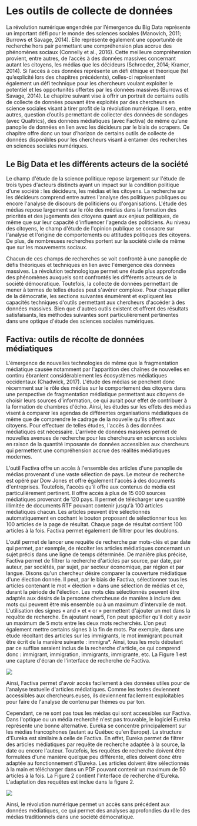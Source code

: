 # Les outils de collecte de données

La révolution numérique engendrée par l'émergence du Big Data représente un important défi pour le monde des sciences sociales (Manovich, 2011; Burrows et Savage, 2014). Elle représente également une opportunité de recherche hors pair permettant une compréhension plus accrue des phénomènes sociaux (Connelly et al., 2016). Cette meilleure compréhension provient, entre autres, de l'accès à des données massives concernant autant les citoyens, les médias que les décideurs (Schroeder, 2014; Kramer, 2014). Si l'accès à ces données représente un défi éthique et théorique (tel qu'explicité lors des chapitres précédents), celles-ci représentent également un défi technique pour les chercheurs voulant exploiter le potentiel et les opportunités offertes par les données massives (Burrows et Savage, 2014). Le chapitre suivant vise à offrir un portrait de certains outils de collecte de données pouvant être exploités par des chercheurs en science sociales visant à tirer profit de la révolution numérique. Il sera, entre autres, question d'outils permettant de collecter des données de sondages (avec Qualtrics), des données médiatiques (avec Factiva) de même qu'une panoplie de données en lien avec les décideurs par le biais de scrapers. Ce chapitre offre donc un tour d'horizon de certains outils de collecte de données disponibles pour les chercheurs visant à entamer des recherches en sciences sociales numériques.

## **Le Big Data et les différents acteurs de la société**

Le champ d\'étude de la science politique repose largement sur l\'étude de trois types d\'acteurs distincts ayant un impact sur la condition politique d\'une société : les décideurs, les médias et les citoyens. La recherche sur les décideurs comprend entre autres l\'analyse des politiques publiques ou encore l\'analyse de discours de politiciens ou d\'organisations. L\'étude des médias repose largement sur le rôle des médias dans la formation des priorités et des jugements des citoyens quant aux enjeux politiques, de même que sur leur capacité d\'influencer l\'agenda des politiciens. Au niveau des citoyens, le champ d\'étude de l\'opinion publique se consacre sur l\'analyse et l\'origine de comportements ou attitudes politiques des citoyens. De plus, de nombreuses recherches portent sur la société civile de même que sur les mouvements sociaux.

Chacun de ces champs de recherches se voit confronté à une panoplie de défis théoriques et techniques en lien avec l\'émergence des données massives. La révolution technologique permet une étude plus approfondie des phénomènes auxquels sont confrontés les différents acteurs de la société démocratique. Toutefois, la collecte de données permettant de mener à termes de telles études peut s\'avérer complexe. Pour chaque pilier de la démocratie, les sections suivantes énumèrent et expliquent les capacités techniques d\'outils permettant aux chercheurs d\'accéder à des données massives. Bien que d\'autres outils existent et offrent des résultats satisfaisants, les méthodes suivantes sont particulièrement pertinentes dans une optique d\'étude des sciences sociales numériques.

## **Factiva: outils de récolte de données médiatiques**

L\'émergence de nouvelles technologies de même que la fragmentation médiatique causée notamment par l\'apparition des chaînes de nouvelles en continu ébranlent considérablement les écosystèmes médiatiques occidentaux (Chadwick, 2017). L\'étude des médias se penchent donc récemment sur le rôle des médias sur le comportement des citoyens dans une perspective de fragmentation médiatique permettant aux citoyens de choisir leurs sources d\'information, ce qui aurait pour effet de contribuer à la formation de chambres d\'écho. Ainsi, les études sur les effets des médias visent à comparer les agendas de différentes organisations médiatiques de même que de comprendre le cadrage de la nouvelle qu\'ils offrent aux citoyens. Pour effectuer de telles études, l\'accès à des données médiatiques est nécessaire. L\'arrivée de données massives permet de nouvelles avenues de recherche pour les chercheurs en sciences sociales en raison de la quantité imposante de données accessibles aux chercheurs qui permettent une compréhension accrue des réalités médiatiques modernes.

L\'outil Factiva offre un accès à l\'ensemble des articles d\'une panoplie de médias provenant d\'une vaste sélection de pays. Le moteur de recherche est opéré par Dow Jones et offre également l\'accès à des documents d\'entreprises. Toutefois, l\'accès qu\'il offre aux contenus de média est particulièrement pertinent. Il offre accès à plus de 15 000 sources médiatiques provenant de 120 pays. Il permet de télécharger une quantité illimitée de documents RTF pouvant contenir jusqu\'à 100 articles médiatiques chacun. Les articles peuvent être sélectionnés automatiquement en cochant le bouton proposant de sélectionner tous les 100 articles de la page de résultat. Chaque page de résultat contient 100 articles à la fois. Factiva permet également de filtrer pour les doublons.

L\'outil permet de lancer une requête de recherche par mots-clés et par date qui permet, par exemple, de récolter les articles médiatiques concernant un sujet précis dans une ligne de temps déterminée. De manière plus précise, Factiva permet de filtrer la recherche d\'articles par source, par date, par auteur, par sociétés, par sujet, par secteur économique, par région et par langue. Disons qu\'un chercheur désire comparer la couverture médiatique d\'une élection donnée. Il peut, par le biais de Factiva, sélectionner tous les articles contenant le mot « élection » dans une sélection de médias et ce, durant la période de l\'élection. Les mots clés sélectionnés peuvent être adaptés aux désirs de la personne chercheuse de manière à inclure des mots qui peuvent être mis ensemble ou à un maximum d\'intervalle de mot. L\'utilisation des signes « and » et « or » permettent d\'ajouter un mot dans la requête de recherche. En ajoutant near5, l\'on peut spécifier qu\'il doit y avoir un maximum de 5 mots entre les deux mots recherchés. L\'on peut également mettre certains signes à la fin de mots. Par exemple, dans une étude récoltant des articles sur les immigrants, le mot immigrant pourrait être écrit de la manière suivante : immigra\*. Ainsi, tous les mots débutant par ce suffixe seraient inclus de la recherche d\'article, ce qui comprend donc : immigrant, immigration, immigrants, immigrante, etc. La Figure 1 est une capture d\'écran de l\'interface de recherche de Factiva.

![](images/Capture d’écran, le 2023-08-08 à 16.26.21.png)

Ainsi, Factiva permet d\'avoir accès facilement à des données utiles pour de l\'analyse textuelle d\'articles médiatiques. Comme les textes deviennent accessibles aux chercheurs.euses, ils deviennent facilement exploitables pour faire de l\'analyse de contenu par thèmes ou par ton.

Cependant, ce ne sont pas tous les médias qui sont accessibles sur Factiva. Dans l\'optique ou un média recherché n\'est pas trouvable, le logiciel Eureka représente une bonne alternative. Eureka se concentre principalement sur les médias francophones (autant au Québec qu\'en Europe). La structure d\'Eureka est similaire à celle de Factiva. En effet, Eureka permet de filtrer des articles médiatiques par requête de recherche adaptée à la source, la date ou encore l\'auteur. Toutefois, les requêtes de recherche doivent être formulées d\'une manière quelque peu différente, elles doivent donc être adaptée au fonctionnement d\'Eureka. Les articles doivent être sélectionnés à la main et télécharger dans un PDF pouvant contenir un maximum de 50 articles à la fois. La Figure 2 contient l\'interface de recherche d\'Eureka. L\'adaptation des requêtes est inclue dans la figure 2.

![](images/Capture d’écran, le 2023-08-08 à 16.26.37.png)

Ainsi, le révolution numérique permet un accès sans précédent aux données médiatiques, ce qui permet des analyses approfondies du rôle des médias traditionnels dans une société démocratique.

